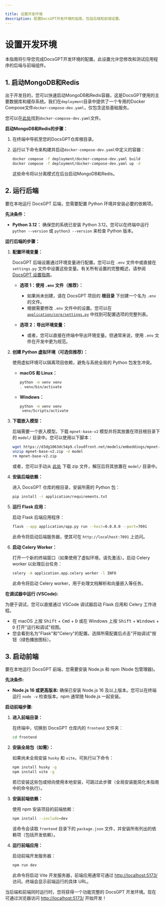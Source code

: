 ```yaml
---

title: 设置开发环境
description: 配置DocsGPT开发环境的指南，包括后端和前端设置。
---
```


# 设置开发环境

本指南将引导您完成DocsGPT开发环境的配置。此设置允许您修改和测试应用程序的后端与前端组件。

## 1. 启动MongoDB和Redis

出于开发目的，您可以快速启动MongoDB和Redis容器，这是DocsGPT使用的主要数据库和缓存系统。我们在`deployment`目录中提供了一个专用的Docker Compose文件`docker-compose-dev.yaml`，仅包含这些基础服务。

您可以在[此处](https://github.com/arc53/DocsGPT/blob/main/deployment/docker-compose-dev.yaml)找到`docker-compose-dev.yaml`文件。

**启动MongoDB和Redis的步骤：**

1. 在终端中导航至您的DocsGPT仓库根目录。

2. 运行以下命令来构建并启动`docker-compose-dev.yaml`中定义的容器：

    ```bash
    docker compose -f deployment/docker-compose-dev.yaml build
    docker compose -f deployment/docker-compose-dev.yaml up -d
    ```

    这些命令将以分离模式在后台启动MongoDB和Redis。

## 2. 运行后端

要在本地运行 DocsGPT 后端，您需要配置 Python 环境并安装必要的依赖项。

**先决条件：**

*   **Python 3.12：** 确保您的系统已安装 Python 3.12。您可以在终端中运行 `python --version` 或 `python3 --version` 来检查 Python 版本。

**运行后端的步骤：**

1.  **配置环境变量：**

    DocsGPT 后端设置通过环境变量进行配置。您可以在 `.env` 文件中或直接在 `settings.py` 文件中设置这些变量。有关所有设置的完整概述，请参阅 [DocsGPT 设置指南](/Deploying/DocsGPT-Settings)。

    *   **选项 1：使用 `.env` 文件（推荐）：**
        *   如果尚未创建，请在 DocsGPT 项目的 **根目录** 下创建一个名为 `.env` 的文件。
        *   根据需要修改 `.env` 文件中的设置。您可以在 [`application/core/settings.py`](application/core/settings.py) 中找到可配置选项的完整列表。

    *   **选项 2：导出环境变量：**
        *   或者，您可以直接在终端中导出环境变量。但通常来说，使用 `.env` 文件在开发中更为规范。

2.  **创建 Python 虚拟环境（可选但推荐）：**

    使用虚拟环境可以隔离项目依赖，避免与系统全局的 Python 包发生冲突。

    *   **macOS 和 Linux：**

        ```bash
        python -m venv venv
        . venv/bin/activate
        ```

    *   **Windows：**

        ```bash
        python -m venv venv
         venv/Scripts/activate
        ```

3.  **下载嵌入模型：**

    后端需要一个嵌入模型。下载 `mpnet-base-v2` 模型并将其放置在项目根目录下的 `model/` 目录中。您可以使用以下脚本：

    ```bash
    wget https://d3dg1063dc54p9.cloudfront.net/models/embeddings/mpnet-base-v2.zip
    unzip mpnet-base-v2.zip -d model
    rm mpnet-base-v2.zip
    ```

    或者，您可以手动从 [此处](https://d3dg1063dc54p9.cloudfront.net/models/embeddings/mpnet-base-v2.zip) 下载 zip 文件，解压后将其放置在 `model/` 目录中。

4.  **安装后端依赖：**

    进入 DocsGPT 仓库的根目录，安装所需的 Python 包：

    ```bash
    pip install -r application/requirements.txt
    ```

5.  **运行 Flask 应用：**

    启动 Flask 后端应用程序：

    ```bash
    flask --app application/app.py run --host=0.0.0.0 --port=7091
    ```

    此命令将启动后端服务器，使其可在 `http://localhost:7091` 上访问。

6.  **启动 Celery Worker：**

    打开一个新的终端窗口（如果使用了虚拟环境，请先激活）。启动 Celery worker 以处理后台任务：

    ```bash
    celery -A application.app.celery worker -l INFO
    ```

    此命令将启动 Celery worker，用于处理文档解析和向量嵌入等任务。

**在调试器中运行 (VSCode):**

为便于调试，您可以直接通过 VSCode 调试器启动 Flask 应用和 Celery 工作进程。

*   在 macOS 上按 <kbd>Shift</kbd> + <kbd>Cmd</kbd> + <kbd>D</kbd> 或在 Windows 上按 <kbd>Shift</kbd> + <kbd>Windows</kbd> + <kbd>D</kbd> 打开"运行和调试"视图。
*   您会看到名为"Flask"和"Celery"的配置。选择所需配置后点击"开始调试"按钮（绿色播放图标）。

## 3. 启动前端

要在本地运行 DocsGPT 前端，您需要安装 Node.js 和 npm (Node 包管理器)。

**先决条件:**

*   **Node.js 16 或更高版本:** 确保已安装 Node.js 16 及以上版本。您可以在终端运行 `node -v` 检查版本。npm 通常随 Node.js 一起安装。

**启动前端步骤:**

1. **进入前端目录：**

    在终端中，切换到 DocsGPT 仓库内的 `frontend` 文件夹：

    ```bash
    cd frontend
    ```

2. **安装全局包（如需）：**

    如果尚未全局安装 `husky` 和 `vite`，可执行以下命令：

    ```bash
    npm install husky -g
    npm install vite -g
    ```
    若已安装这些包或倾向使用本地安装，可跳过此步骤（全局安装能简化本指南中的命令执行）。

3. **安装前端依赖：**

    使用 npm 安装项目的前端依赖：

    ```bash
    npm install --include=dev
    ```

    该命令会读取 `frontend` 目录下的 `package.json` 文件，并安装所有列出的依赖项（包括开发依赖）。

4. **运行前端应用：**

    启动前端开发服务器：

    ```bash
    npm run dev
    ```

    此命令将启动 Vite 开发服务器，前端应用通常可通过 [http://localhost:5173/](http://localhost:5173/) 访问。终端会显示前端运行的具体 URL。

当后端和前端同时运行时，您将获得一个功能完整的 DocsGPT 开发环境。现在可通过浏览器访问 [http://localhost:5173/](http://localhost:5173/) 开始开发！